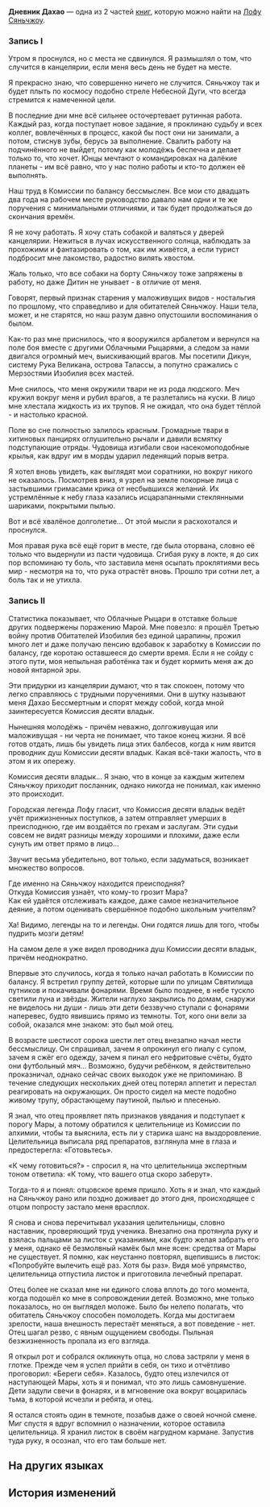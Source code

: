 {{Книга Инфобокс
|id           = 189
|Название     = Дневник Дахао
|Изображение  = Item Xianzhou Parchment.png
|Мир          = Лофу Сяньчжоу
|Томов        = 2
|Автор        = <!--нужно добавить-->
|Описание     = Дневник управителя по имени Дахао, служащего в канцелярии Комиссии по балансу при Возвышающем святилище. Здесь чиновник пересказывает истории из своей долгой жизни.
|Том1         = {{tx}}
|Источник1    = {{tx|Отсутствует источник}}
|Том2         = {{tx}}
|Источник2    = {{tx|Отсутствует источник}}
|Персонажи    = 
|Фракции      = 
}}
'''Дневник Дахао''' — одна из 2 частей [[Книги|книг]], которую можно найти на [[Лофу Сяньчжоу]].
<!--
==Получение==
<gallery>
Книга НАЗВАНИЕ.png|НАЗВАНИЕ
Локация НАЗВАНИЕ.png|Расположение на карте. Ближайший пространственный якорь «[[НАЗВАНИЕ]]»
</gallery>
-->
===Запись I===
{{Размер|32|'''32 октября'''}}

Утром я проснулся, но с места не сдвинулся. Я размышлял о том, что случится в канцелярии, если меня весь день не будет на месте.

Я прекрасно знаю, что совершенно ничего не случится. Сяньчжоу так и будет плыть по космосу подобно стреле Небесной Дуги, что всегда стремится к намеченной цели.

В последние дни мне всё сильнее осточертевает рутинная работа. Каждый раз, когда поступает новое задание, я проклинаю судьбу и всех коллег, вовлечённых в процесс, какой бы пост они ни занимали, а потом, стиснув зубы, берусь за выполнение. Свалить работу на подчинённого не выйдет, потому как молодёжь беспечна и делает только то, что хочет. Юнцы мечтают о командировках на далёкие планеты - им всё равно, что у нас полно работы и кто-то должен её выполнять.

Наш труд в Комиссии по балансу бессмыслен. Все мои сто двадцать два года на рабочем месте руководство давало нам одни и те же поручения с минимальными отличиями, и так будет продолжаться до скончания времён.

Я не хочу работать. Я хочу стать собакой и валяться у дверей канцелярии. Нежиться в лучах искусственного солнца, наблюдать за прохожими и фантазировать о том, как им живётся, а если турист подбросит мне лакомство, радостно вилять хвостом.

Жаль только, что все собаки на борту Сяньчжоу тоже запряжены в работу, но даже Дитин не унывает - в отличие от меня.


{{Размер|32|'''2 ноября'''}}

Говорят, первый признак старения у маложивущих видов - ностальгия по прошлому, что справедливо и для обитателей Сяньчжоу. Наши тела, может, и не старятся, но наш разум давно опустошили воспоминания о былом.

Как-то раз мне приснилось, что я вооружился арбалетом и вернулся на поле боя вместе с другими Облачными Рыцарями, а следом за нами двигался огромный меч, выискивающий врагов. Мы посетили Дикун, систему Рука Великана, острова Талассы, а попутно сражались с Мерзостями Изобилия всех мастей.

Мне снилось, что меня окружили твари не из рода людского. Меч кружил вокруг меня и рубил врагов, а те разлетались на куски. В лицо мне хлестала жидкость из их трупов. Я не ожидал, что она будет тёплой - и настолько красной.

Поле во сне полностью залилось красным. Громадные твари в хитиновых панцирях оглушительно рычали и давили всмятку подступающие отряды. Чудовища изгибали свои насекомоподобные крылья, как вдруг им в морды ударил леденящий порыв ветра.

Я хотел вновь увидеть, как выглядят мои соратники, но вокруг никого не оказалось. Посмотрев вниз, я узрел на земле покорные лица с застывшими гримасами крика от несбывшихся желаний. Их устремлённые к небу глаза казались исцарапанными стеклянными шариками, покрытыми пылью.

Вот и всё хвалёное долголетие... От этой мысли я расхохотался и проснулся.

Моя правая рука всё ещё горит в месте, где была оторвана, словно её только что выдернули из пасти чудовища. Сгибая руку в локте, я до сих пор вспоминаю ту боль, что заставила меня осыпать проклятиями весь мир - несмотря на то, что рука отрастёт вновь. Прошло три сотни лет, а боль так и не утихла.

===Запись II===
{{Размер|32|'''10 ноября'''}}

Статистика показывает, что Облачные Рыцари в отставке больше других подвержены поражению Марой. Мне повезло: я прошёл Третью войну против Обитателей Изобилия без единой царапины, прожил много лет и даже получаю пенсию вдобавок к заработку в Комиссии по балансу, где коротаю оставшееся до смерти время. Если я не сойду с этого пути, моя непыльная работёнка так и будет кормить меня аж до новой янтарной эры.

Эти придурки из канцелярии думают, что я так спокоен, потому что легко справляюсь с трудными поручениями. Они в шутку называют меня Дахао Бессмертным и спорят между собой, когда мной заинтересуется Комиссия десяти владык.

Нынешняя молодёжь - причём неважно, долгоживущая или маложивущая - ни черта не понимает, что такое конец жизни. Я всё готов отдать, лишь бы увидеть лица этих балбесов, когда к ним явится проводник душ Комиссии десяти владык. Какая всё-таки жалость, что в этом я их опережу.

Комиссия десяти владык... Я знаю, что в конце за каждым жителем Сяньчжоу приходит посланник, однако никогда не понимал, как именно это происходит.

Городская легенда Лофу гласит, что Комиссия десяти владык ведёт учёт прижизненных поступков, а затем отправляет умерших в преисподнюю, где им воздаётся по грехам и заслугам. Эти судьи совсем не видят разницы между хорошими и плохими, даже если сунуть им ответ прямо в лицо...

Звучит весьма убедительно, вот только, если задуматься, возникает множество вопросов.

Где именно на Сяньчжоу находится преисподняя?<br />
Откуда Комиссия узнаёт, что кому-то грозит Мара?<br />
Как ей удаётся отслеживать каждое, даже самое незначительное деяние, а потом оценивать свершённое подобно школьным учителям?

Ха! Видимо, легенды на то и легенды. Они годятся лишь для того, чтобы пудрить мозги детям!


{{Размер|32|'''12 ноября'''}}

На самом деле я уже видел проводника душ Комиссии десяти владык, причём неоднократно.

Впервые это случилось, когда я только начал работать в Комиссии по балансу. Я встретил группу детей, которые шли по улицам Святилища путников и покачивали фонарями. Время было позднее, в небе тускло светили луна и звёзды. Жители наглухо закрылись по домам, снаружи не виделось ни души - лишь эти дети беззвучно ступали с фонарями наперевес, будто явившись прямо из темноты. Тот, кого они вели за собой, оказался мне знаком: это был мой отец.

В возрасте шестисот сорока шести лет отец внезапно начал нести бессмыслицу. Он спрашивал, зачем я опрокинул его пиалу с супом, зачем я сжёг его одежду, зачем я пинал его нефритовые счёты, будто они футбольный мяч... Возможно, будучи ребёнком, я действительно проказничал, однако сейчас своих выходок уже не припоминаю. В течение следующих нескольких дней отец потерял аппетит и перестал реагировать на окружающих. Он просто сидел на месте подобно живому трупу, обрастающему паутиной, пылью и плесенью.

Я знал, что отец проявляет пять признаков увядания и подступает к порогу Мары, а потому обратился к целительнице из Комиссии по алхимии, чтобы та выяснила, есть ли у старика шанс на выздоровление. Целительница выписала ряд препаратов, взглянула мне в глаза и предостерегла: «Готовьтесь».

«К чему готовиться?» - спросил я, на что целительница экспертным тоном ответила: «К тому, что вашего отца скоро заберут».

Тогда-то я и понял: отцовское время пришло. Хоть я и знал, что каждый на Сяньчжоу рано или поздно доживает до этого дня, происходящее с отцом попросту застало меня врасплох.

Я снова и снова перечитывал указания целительницы, словно наставник, проверяющий труд ученика. Внезапно она протянула руку и взялась пальцами за листок с указаниями, как будто желая забрать его у меня, однако её безмолвный намёк был мне ясен: средства от Мары не существует. Я помню, как неустанно повторял, вцепившись в листок: «Попробуйте вылечить ещё раз. Хотя бы раз». Видя моё упрямство, целительница отпустила листок и приготовила лечебный препарат.

Отец более не сказал мне ни единого слова вплоть до того момента, когда подошёл ко мне в сопровождении детей. Возможно, мне только показалось, но он выглядел моложе. Было бы нелепо полагать, что обитатель Сяньчжоу способен помолодеть. Когда мы достигаем зрелости, наша внешность перестаёт меняться, а вот поведение - нет. Отец шагал резво, с явным ощущением свободы. Пыльная безжизненность пропала из его взгляда.

Я открыл рот и собрался окликнуть отца, но слова застряли у меня в глотке. Прежде чем я успел прийти в себя, он тихо и отчётливо проговорил: «Береги себя». Казалось, будто отец излечился от наступающей Мары, хоть я и понимал, что это лишь самовнушение. Дети задули свечи в фонарях, и в мгновение ока вокруг воцарилась тьма, в которой исчезли и ребята, и отец.

Я остался стоять один в темноте, позабыв даже о своей ночной смене. Миг спустя я вдруг вспомнил о назначении, которое оставила целительница. Я хранил листок в своём нагрудном кармане. Запустив туда руку, я осознал, что его там больше нет.

==На других языках==
{{На других языках
|en   = Dahao's Diary
|zhs  = 大毫的日记
|zht  = 大毫的日記
|ja   = 大毫の日記
|ko   = 대호의 일기
|es   = Diario de Dahao
|fr   = Journal de Dahao
|ru   = Дневник Дахао
|th   = ไดอารี่ของ Dahao
|vi   = Nhật Ký Của Dahao
|de   = Dahaos Tagebuch
|id   = Diari Dahao
|pt   = Diário de Dahao
}}

==История изменений==
{{История изменений|2.7}}